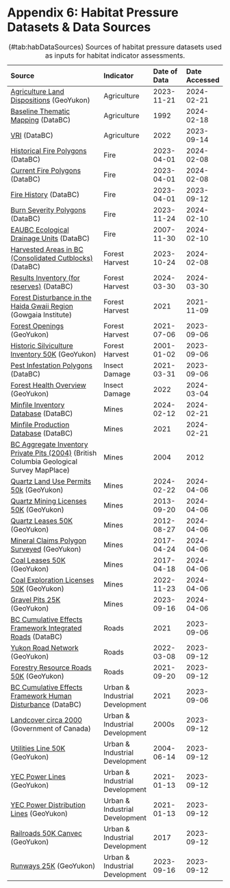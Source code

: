 # Appendix 6: Habitat Pressure Datasets & Data Sources {#appendix-6 .unnumbered}

| Source                                               | Indicator    | Date of Data          | Date Accessed              |
|:-----------------------------------|:-----------|:-----------|:-----------|
| [Agriculture Land Dispositions](https://open.yukon.ca/data/datasets/agriculture-land-dispositions) (GeoYukon)                                                           | Agriculture                             | 2023-11-21                                          | 2024-02-21  |
| [Baseline Thematic Mapping](https://catalogue.data.gov.bc.ca/dataset/baseline-thematic-mapping-present-land-use-version-1-spatial-layer) (DataBC) | Agriculture                            | 1992                                            | 2024-02-18  |
| [VRI](https://catalogue.data.gov.bc.ca/dataset/vri-2023-forest-vegetation-composite-polygons) (DataBC)                  | Agriculture                            | 2022                                           | 2023-09-14  |
| [Historical Fire Polygons](https://catalogue.data.gov.bc.ca/dataset/bc-wildfire-fire-perimeters-historical) (DataBC)                                                           | Fire                             |2023-04-01                                          | 2024-02-08  |
| [Current Fire Polygons](https://catalogue.data.gov.bc.ca/dataset/bc-wildfire-fire-perimeters-current) (DataBC)                                                           | Fire                            | 2023-04-01                                        | 2024-02-08  |
| [Fire History](https://open.yukon.ca/data/datasets/fire-history) (DataBC)                                                           | Fire                            | 2023-04-01                                        | 2023-09-12  |
| [Burn Severity Polygons](https://catalogue.data.gov.bc.ca/dataset/fire-burn-severity-historical) (DataBC)                                                           | Fire                             | 2023-11-24                                          | 2024-02-10   |
| [EAUBC Ecological Drainage Units](https://catalogue.data.gov.bc.ca/dataset/eaubc-ecological-drainage-units) (DataBC)                                                           | Fire                             | 2007-11-30                                          | 2024-02-10  |
| [Harvested Areas in BC (Consolidated Cutblocks)](https://catalogue.data.gov.bc.ca/dataset/harvested-areas-of-bc-consolidated-cutblocks-) (DataBC)                                                           | Forest Harvest                             | 2023-10-24                                          | 2024-02-08  |
| [Results Inventory (for reserves)](https://catalogue.data.gov.bc.ca/dataset/results-forest-cover-inventory) (DataBC)                                                           | Forest Harvest                             | 2024-03-30                                          | 2024-03-30  |
| [Forest Disturbance in the Haida Gwaii Region](https://data.salmonwatersheds.ca/result?datasetid=444) (Gowgaia Institute)                                                | Forest Harvest                            | 2021                                          | 2021-11-09  |
| [Forest Openings](https://open.yukon.ca/data/datasets/forest-openings) (GeoYukon)                                                           | Forest Harvest                            | 2021-07-06                                          | 2023-09-06  |
| [Historic Silviculture Inventory 50K](https://open.yukon.ca/data/datasets/forest-openings) (GeoYukon)                                                           | Forest Harvest                            | 2001-01-02                                          | 2023-09-06  |
| [Pest Infestation Polygons](https://catalogue.data.gov.bc.ca/dataset/pest-infestation-polygons) (DataBC)                                                           | Insect Damage                             | 2021-03-31                                          | 2023-09-06  |
| [Forest Health Overview](https://open.yukon.ca/data/datasets/forest-health-aerial-overview-50k) (GeoYukon)                                                           | Insect Damage                            | 2022                                          | 2024-03-04  |
| [Minfile Inventory Database](https://catalogue.data.gov.bc.ca/dataset/minfile-inventory-database) (DataBC)                                                           | Mines                            | 2024-02-12                                          | 2024-02-21  |
| [Minfile Production Database](https://catalogue.data.gov.bc.ca/dataset/minfile-production-database) (DataBC)                                                           | Mines                            | 2021                                          | 2024-02-21  |
| [BC Aggregate Inventory Private Pits (2004)](http://apps.empr.gov.bc.ca/pub/mapplace/mp2/fusion/templates/mapguide/slate/index.html?ApplicationDefinition=Library://mp2.ApplicationDefinition&locale=en&bcgovtm=20200319_GCPE_AM_COVID_4_NOTIFICATION_BCGOV_BCGOV_EN_BC__NOTIFICATION) (British Columbia Geological Survey MapPlace)                                                           | Mines                             | 2004                                          | 2012 |
| [Quartz Land Use Permits 50k](https://open.yukon.ca/data/datasets/quartz-land-use-permits-50k) (GeoYukon)                                                           | Mines                             | 2024-02-22                                         | 2024-04-06  |
| [Quartz Mining Licenses 50K](https://open.yukon.ca/data/datasets/quartz-mining-licences-50k) (GeoYukon)                                                           | Mines                             | 2013-09-20                                          | 2024-04-06  |
| [Quartz Leases 50K](https://open.yukon.ca/data/datasets/quartz-leases-50k) (GeoYukon)                                                           | Mines                             | 2012-08-27                                          | 2024-04-06  |
| [Mineral Claims Polygon Surveyed](https://open.yukon.ca/data/datasets/mineral-claims-polygon-surveyed) (GeoYukon)                                                           | Mines                             | 2017-04-24                                          | 2024-04-06  |
| [Coal Leases 50K](https://open.yukon.ca/data/datasets/coal-leases-50k) (GeoYukon)                                                           | Mines                             | 2017-04-18                                          | 2024-04-06  |
| [Coal Exploration Licenses 50K](https://open.yukon.ca/data/datasets/coal-exploration-licenses-50k) (GeoYukon)                                                           | Mines                             | 2022-11-23                                          | 2024-04-06  |
| [Gravel Pits 25K](https://open.yukon.ca/data/datasets/gravel-pits-25k) (GeoYukon)                                                           | Mines                             | 2023-09-16                                        | 2024-04-06  |
| [BC Cumulative Effects Framework Integrated Roads](https://catalogue.data.gov.bc.ca/dataset/bc-cumulative-effects-framework-integrated-roads-archived) (DataBC)                                                           | Roads                             | 2021                                         | 2023-09-06  |
| [Yukon Road Network](https://open.yukon.ca/data/datasets/yukon-road-network) (GeoYukon)                                                           | Roads                             | 2022-03-08                                         | 2023-09-12  |
| [Forestry Resource Roads 50K](https://open.yukon.ca/data/datasets/forestry-resource-roads-50k) (GeoYukon)                                                           | Roads                            | 2021-09-20                                          | 2023-09-12  |
| [BC Cumulative Effects Framework Human Disturbance](https://catalogue.data.gov.bc.ca/dataset/bc-cumulative-effects-framework-human-disturbance-archived) (DataBC)                                                           | Urban & Industrial Development                            | 2021                                          | 2023-09-06  |
| [Landcover circa 2000](https://open.canada.ca/data/en/dataset/97126362-5a85-4fe0-9dc2-915464cfdbb7) (Government of Canada)                                                           | Urban & Industrial Development                            | 2000s                                          | 2023-09-12  |
| [Utilities Line 50K](https://open.yukon.ca/data/datasets/utilities-line-50k) (GeoYukon)                                                           | Urban & Industrial Development                             | 2004-06-14                                         | 2023-09-12 |
| [YEC Power Lines](https://open.yukon.ca/data/datasets/yec-power-lines) (GeoYukon)                                                           | Urban & Industrial Development                             | 2021-01-13                                          | 2023-09-12 |
| [YEC Power Distribution Lines](https://open.yukon.ca/data/datasets/yec-power-distribution-lines) (GeoYukon)                                                           | Urban & Industrial Development                             | 2021-01-13                                          | 2023-09-12 |
| [Railroads 50K Canvec](https://open.yukon.ca/data/datasets/railroads-50k-canvec) (GeoYukon)                       | Urban & Industrial Development  | 2017 | 2023-09-12 |
| [Runways 25K](https://open.yukon.ca/data/datasets/runways-25k) (GeoYukon)                       | Urban & Industrial Development  | 2023-09-16 | 2023-09-12 |  


: (#tab:habDataSources) Sources of habitat pressure datasets used as inputs for habitat indicator assessments.